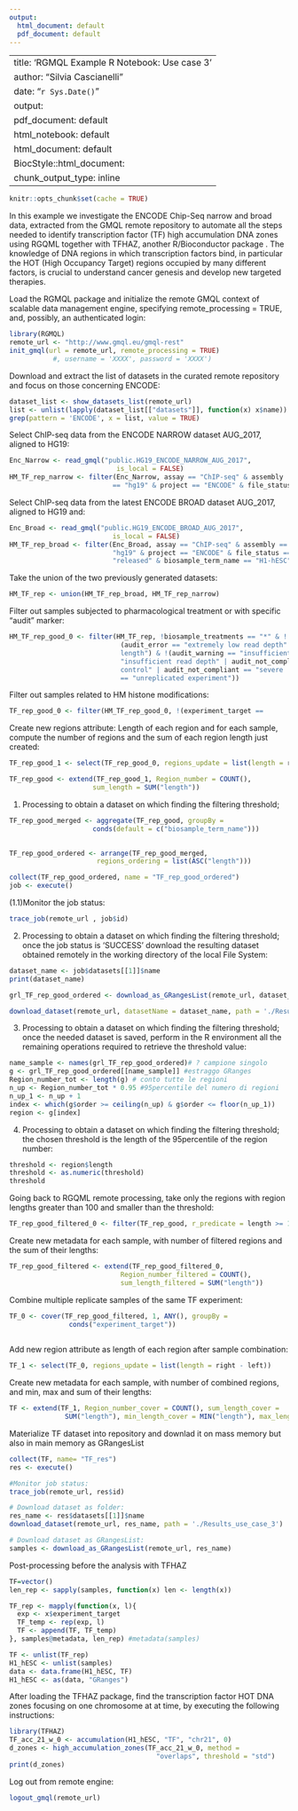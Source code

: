 ---
output:
  html_document: default
  pdf_document: default
---

---
title: 'RGMQL Example R Notebook: Use case 3'
author: "Silvia Cascianelli"
date: "`r Sys.Date()`"
output:
  pdf_document: default
  html_notebook: default
  html_document: default
  BiocStyle::html_document:
  chunk_output_type: inline
---

```{r setup, include = FALSE}
knitr::opts_chunk$set(cache = TRUE)
```

In this example we investigate the ENCODE Chip-Seq narrow and broad data, extracted from the GMQL remote repository to automate all the steps needed to identify transcription factor (TF) high accumulation DNA zones using RGQML together with TFHAZ, another R/Bioconductor package . The knowledge of DNA regions in which transcription factors bind, in particular the HOT (High Occupancy Target) regions occupied by many different factors, is crucial to understand cancer genesis and develop new targeted therapies.

Load the RGMQL package and initialize the remote GMQL context of scalable data management engine, specifying remote_processing = TRUE, and, possibly, an authenticated login:

```{r, initialization}
library(RGMQL)
remote_url <- "http://www.gmql.eu/gmql-rest"
init_gmql(url = remote_url, remote_processing = TRUE)
           #, username = 'XXXX', password = 'XXXX')
```

Download and extract the list of datasets in the curated remote repository and focus on those concerning ENCODE:

```{r, available_datasets}
dataset_list <- show_datasets_list(remote_url)
list <- unlist(lapply(dataset_list[["datasets"]], function(x) x$name))
grep(pattern = 'ENCODE', x = list, value = TRUE)
```

Select ChIP-seq data from the ENCODE NARROW dataset AUG_2017, aligned to HG19:

```{r, read_NARROW}

Enc_Narrow <- read_gmql("public.HG19_ENCODE_NARROW_AUG_2017",
                           is_local = FALSE)
HM_TF_rep_narrow <- filter(Enc_Narrow, assay == "ChIP-seq" & assembly
                          == "hg19" & project == "ENCODE" & file_status ==                           "released" & biosample_term_name == "H1-hESC" &                            output_type == "optimal idr thresholded peaks")

```

Select ChIP-seq data from the latest ENCODE BROAD dataset AUG_2017, aligned to HG19 and:

```{r, read_BROAD}
Enc_Broad <- read_gmql("public.HG19_ENCODE_BROAD_AUG_2017",
                          is_local = FALSE)
HM_TF_rep_broad <- filter(Enc_Broad, assay == "ChIP-seq" & assembly ==
                          "hg19" & project == "ENCODE" & file_status == 
                          "released" & biosample_term_name == "H1-hESC" &                            output_type == "optimal idr thresholded peaks")

```

Take the union of the two previously generated datasets:

```{r, union}
HM_TF_rep <- union(HM_TF_rep_broad, HM_TF_rep_narrow)
```

Filter out samples subjected to pharmacological treatment or with specific "audit" marker:

```{r, cleaning}
HM_TF_rep_good_0 <- filter(HM_TF_rep, !biosample_treatments == "*" & !
                            (audit_error == "extremely low read depth" |                               audit_error == "extremely low read
                            length") & !(audit_warning == "insufficient                                read depth") & !(audit_not_compliant ==   
                            "insufficient read depth" | audit_not_compliant                             =="insufficient replicate concordance" |                                   audit_not_compliant == "missing input
                            control" | audit_not_compliant == "severe                                  bottlenecking" | audit_not_compliant
                            == "unreplicated experiment"))
```

Filter out samples related to HM histone modifications:

```{r, discard_HM}
TF_rep_good_0 <- filter(HM_TF_rep_good_0, !(experiment_target ==                                   "H2AFZhuman" | experiment_target == "H3F3A-human" |                         experiment_target == "H3K27ac-human" |                                     experiment_target == "H3K27me3-human" |                                    experiment_target == "H3K36me3-human" |                                    experiment_target == "H3K4me1-human" |                                     experiment_target == "H3K4me2-human" |                                     experiment_target == "H3K4me3-human" |                                     experiment_target == "H3K79me2-human" |                                    experiment_target == "H3K9ac-human" |                                      experiment_target == "H3K9me1-human" |                                     experiment_target == "H3K9me2-human" |                                     experiment_target == "H3K9me3-human" |                                     experiment_target == "H4K20me1-human"))
```

Create new regions attribute: Length of each region and for each sample, compute the number of regions and the sum of each region length just created:

```{r, removal}
TF_rep_good_1 <- select(TF_rep_good_0, regions_update = list(length = right - left))

TF_rep_good <- extend(TF_rep_good_1, Region_number = COUNT(),
                     sum_length = SUM("length"))

```

(1) Processing to obtain a dataset on which finding the filtering threshold;

```{r, filtering_threshold_1}
TF_rep_good_merged <- aggregate(TF_rep_good, groupBy =
                     conds(default = c("biosample_term_name")))
                                 

TF_rep_good_ordered <- arrange(TF_rep_good_merged,                
                      regions_ordering = list(ASC("length")))

collect(TF_rep_good_ordered, name = "TF_rep_good_ordered")
job <- execute()
```

(1.1)Monitor the job status:

```{r, filtering_threshold_1_job_monitoring}
trace_job(remote_url , job$id)
```

(2) Processing to obtain a dataset on which finding the filtering threshold; once the job status is 'SUCCESS' download the resulting dataset obtained remotely in the working directory of the local File System:

```{r, filtering_threshold_2_download_in_FS}
dataset_name <- job$datasets[[1]]$name
print(dataset_name)

grl_TF_rep_good_ordered <- download_as_GRangesList(remote_url, dataset_name)

download_dataset(remote_url, datasetName = dataset_name, path = './Results_use_case_3')

```

(3) Processing to obtain a dataset on which finding the filtering threshold; once the needed dataset is saved, perform in the R environment all the remaining operations required to retrieve the threshold value:

```{r, filtering_threshold_3}
name_sample <- names(grl_TF_rep_good_ordered)# ? campione singolo
g <- grl_TF_rep_good_ordered[[name_sample]] #estraggo GRanges
Region_number_tot <- length(g) # conto tutte le regioni  
n_up <- Region_number_tot * 0.95 #95percentile del numero di regioni
n_up_1 <- n_up + 1
index <- which(g$order >= ceiling(n_up) & g$order <= floor(n_up_1))
region <- g[index]
```

(4) Processing to obtain a dataset on which finding the filtering threshold; the chosen threshold is the length of the 95percentile of the region number:

```{r, filtering_threshold_4}
threshold <- region$length
threshold <- as.numeric(threshold)
threshold
```

Going back to RGQML remote processing, take only the regions with region lengths greater than 100 and smaller than the threshold:

```{r, threshold_filtering}
TF_rep_good_filtered_0 <- filter(TF_rep_good, r_predicate = length >= 100 & length <= threshold)

```

Create new metadata for each sample, with number of filtered regions and the sum of their lengths:

```{r, attributes_after_filtering}
TF_rep_good_filtered <- extend(TF_rep_good_filtered_0,
                            Region_number_filtered = COUNT(),  
                            sum_length_filtered = SUM("length"))
```

Combine multiple replicate samples of the same TF experiment:

```{r, combine_TF_exp}
TF_0 <- cover(TF_rep_good_filtered, 1, ANY(), groupBy = 
               conds("experiment_target"))
                 
```

Add new region attribute as length of each region after sample combination:

```{r, regions_update}
TF_1 <- select(TF_0, regions_update = list(length = right - left))
```

Create new metadata for each sample, with number of combined regions, and min, max and sum of their lengths:

```{r, attributes_after_cover}
TF <- extend(TF_1, Region_number_cover = COUNT(), sum_length_cover =
              SUM("length"), min_length_cover = MIN("length"), max_length_cover = MAX("length"))

```

Materialize TF dataset into repository and downlad it on mass memory but also in main memory as GRangesList

```{r, main_execution}
collect(TF, name= "TF_res")
res <- execute()
```

```{r main_job_monitoring}
#Monitor job status:
trace_job(remote_url, res$id)
```

```{r, download_in_FS}
# Download dataset as folder:
res_name <- res$datasets[[1]]$name
download_dataset(remote_url, res_name, path = './Results_use_case_3')
```

```{r, GRangesList}
# Download dataset as GRangesList:
samples <- download_as_GRangesList(remote_url, res_name)
```

Post-processing before the analysis with TFHAZ

```{r, Post-processing}
TF=vector()
len_rep <- sapply(samples, function(x) len <- length(x))

TF_rep <- mapply(function(x, l){
  exp <- x$experiment_target
  TF_temp <- rep(exp, l)
  TF <- append(TF, TF_temp)
}, samples@metadata, len_rep) #metadata(samples)

TF <- unlist(TF_rep)
H1_hESC <- unlist(samples)
data <- data.frame(H1_hESC, TF)
H1_hESC <- as(data, "GRanges")
```

After loading the TFHAZ package, find the transcription factor HOT DNA zones focusing on one chromosome at at time, by executing the following instructions:

```{r, TFHAZ_analysis}
library(TFHAZ)
TF_acc_21_w_0 <- accumulation(H1_hESC, "TF", "chr21", 0)
d_zones <- high_accumulation_zones(TF_acc_21_w_0, method =
                                     "overlaps", threshold = "std")
print(d_zones)

```

Log out from remote engine:

```{r, logout}
logout_gmql(remote_url)
```
